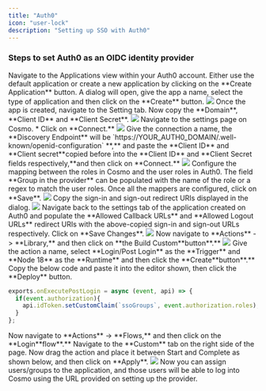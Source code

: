 ```yaml
---
title: "Auth0"
icon: "user-lock"
description: "Setting up SSO with Auth0"
---
```


### Steps to set Auth0 as an OIDC identity provider

<Steps>
  <Step>
    Navigate to the Applications view within your Auth0 account.
  </Step>
  <Step>
    Either use the default application or create a new application by clicking on the **Create Application** button.
  </Step>
  <Step>
  A dialog will open, give the app a name, select the type of application and then click on the **Create** button.

<Frame>
  <img src="/images/studio/sso/image-14.png" />
  </Frame>
</Step>
<Step>
  Once the app is created, navigate to the Setting tab. Now copy the **Domain**, **Client ID** and **Client Secret**.

  <Frame>
    <img src="/images/studio/sso/image-15.png" />
  </Frame>
</Step>
<Step>
  Navigate to the settings page on Cosmo.
</Step>
<Step>
* Click on **Connect.**

<Frame>
  <img src="/images/studio/sso/image-16.png" />
</Frame>
</Step>
<Step>
  Give the connection a name, the **Discovery Endpoint** will be  `https://YOUR_AUTH0_DOMAIN/.well-known/openid-configuration` **,** and paste the **Client ID** and  **Client secret**copied before into the **Client ID** and  **Client Secret fields respectively,**&#x61;nd then click on **Connect.**

<Frame>
  <img src="/images/studio/sso/image-17.png" />
</Frame>
</Step>
<Step>
 Configure the mapping between the roles in Cosmo and the user roles in Auth0. The field **Group in the provider** can be populated with the name of the role or a regex to match the user roles. Once all the mappers are configured, click on **Save**.

<Frame>
  <img src="/images/studio/sso/image-18.png" />
</Frame>
</Step>
<Step>
 Copy the sign-in and sign-out redirect URIs displayed in the dialog.

<Frame>
  <img src="/images/studio/sso/image-19.png" />
</Frame>
</Step>
<Step>
  Navigate back to the settings tab of the application created on Auth0 and populate the **Allowed Callback URLs** and **Allowed Logout URLs** redirect URIs with the above-copied sign-in and sign-out URLs respectively. Click on **Save Changes**.

<Frame>
  <img src="/images/studio/sso/image-20.png" />
</Frame>
</Step>
<Step>
  Now navigate to **Actions** -> **Library,** and then click on  **the Build Custom**butto&#x6E;**.**

<Frame>
  <img src="/images/studio/sso/image-21.png" />
</Frame>
</Step>

<Step>
  Give the action a name, select **Login/Post Login** as the **Trigger** and **Node 18** as the **Runtime** and then click the  **Create**butto&#x6E;**.**

</Step>
<Step>
Copy the below code and paste it into the editor shown, then click the **Deploy** button.

```js
exports.onExecutePostLogin = async (event, api) => {
  if(event.authorization){
    api.idToken.setCustomClaim(`ssoGroups`, event.authorization.roles);
  }
};
```
</Step>

<Step>
  Now navigate to **Actions** -> **Flows,** and then click on  the  **Login**flo&#x77;**.**

</Step>
<Step>
Navigate to the **Custom** tab on the right side of the page. Now drag the action and place it between Start and Complete as shown below, and then click on **Apply**.

<Frame>
  <img src="/images/studio/sso/image-22.png" />
</Frame>
</Step>
<Step>
Now you can assign users/groups to the application, and those users will be able to log into Cosmo using the URL provided on setting up the provider.
</Step>
</Steps>
